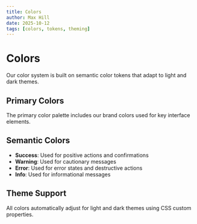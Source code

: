```yaml
---
title: Colors
author: Max Hill
date: 2025-10-12
tags: [colors, tokens, theming]
---
```


# Colors

Our color system is built on semantic color tokens that adapt to light and dark themes.

## Primary Colors

The primary color palette includes our brand colors used for key interface elements.

## Semantic Colors

- **Success**: Used for positive actions and confirmations
- **Warning**: Used for cautionary messages
- **Error**: Used for error states and destructive actions
- **Info**: Used for informational messages

## Theme Support

All colors automatically adjust for light and dark themes using CSS custom properties.

